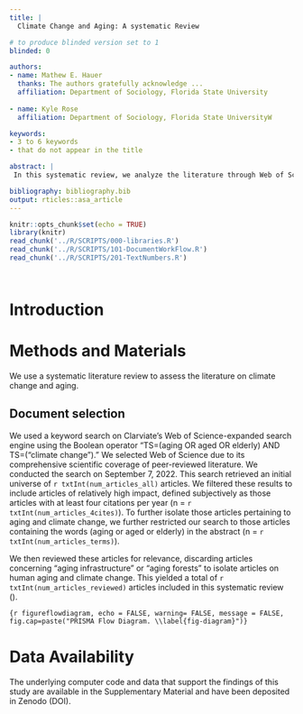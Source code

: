 ```yaml
---
title: |
  Climate Change and Aging: A systematic Review

# to produce blinded version set to 1
blinded: 0

authors: 
- name: Mathew E. Hauer
  thanks: The authors gratefully acknowledge ...
  affiliation: Department of Sociology, Florida State University
  
- name: Kyle Rose
  affiliation: Department of Sociology, Florida State UniversityW

keywords:
- 3 to 6 keywords
- that do not appear in the title

abstract: |
 In this systematic review, we analyze the literature through Web of Science’s SCI-Expanded and SSCI containing the words “aging” or “aged” and “climate change” and receiving at least four citations per year since publication (n = 481 articles). After discarding irrelevant articles (ie, “aging infrastructure”), the 139 remaining articles overwhelmingly (86%) fall into two categories: temperature/mortality (n=97; 69%) and temperature/morbidity (n = 23; 17%). However, many other important climate topics related to aging remain underdeveloped. Notably, adaptation (n = 8; 6%), vulnerability (n = 5; 4%), emissions/mitigation (n = 4; 3%), drought and mortality (n = 1; 0.7%), food security (n = 1; 0.7%), and climate perceptions (n = 0) remain understudied. Furthermore, more than half of the studies were conducted in the United States (n = 30), China (n = 23), Globally (n = 16), and Australia (n = 9), suggesting a paucity of information in the Global South (n = 11) where climate impacts will be greatest. There were more studies specifically on Spain (n = 5) than specifically on the entire African continent (n = 4). Finally, 18 articles (13%) offered projections in some form, most to the middle of the century. Gerontologists and aging scientists should look beyond the relationship between heat and mortality to offer a more holistic view of aging and climate change. [Sentence about Geography]. Prospective analyses, as opposed to retrospective, could shed additional light on the link between aging and climate change.

bibliography: bibliography.bib
output: rticles::asa_article
---
```


```r
knitr::opts_chunk$set(echo = TRUE)
library(knitr)
read_chunk('../R/SCRIPTS/000-libraries.R')
read_chunk('../R/SCRIPTS/101-DocumentWorkFlow.R')
read_chunk('../R/SCRIPTS/201-TextNumbers.R')

```

```r
```

```r
```


# Introduction

# Methods and Materials

We use a systematic literature review to assess the literature on climate change and aging.

## Document selection
We used a keyword search on Clarviate’s Web of Science-expanded search engine using the Boolean operator “TS=(aging OR aged OR elderly) AND TS=(“climate change”).” We selected Web of Science due to its comprehensive scientific coverage of peer-reviewed literature. We conducted the search on September 7, 2022. This search retrieved an initial universe of `r txtInt(num_articles_all)` articles. We filtered these results to include articles of relatively high impact, defined subjectively as those articles with at least four citations per year (n = `r txtInt(num_articles_4cites)`). To further isolate those articles pertaining to aging and climate change, we further restricted our search to those articles containing the words (aging or aged or elderly) in the abstract (n = `r txtInt(num_articles_terms)`). 

We then reviewed these articles for relevance, discarding articles concerning “aging infrastructure” or “aging forests” to isolate articles on human aging and climate change. This yielded a total of `r txtInt(num_articles_reviewed)` articles included in this systematic review (**\autoref{fig-diagram}**).

```{r figureflowdiagram, echo = FALSE, warning= FALSE, message = FALSE, fig.cap=paste("PRISMA Flow Diagram. \\label{fig-diagram}")}
```


# Data Availability
The underlying computer code and data that support the findings of this study are available in the Supplementary Material and have been deposited in Zenodo (DOI). 